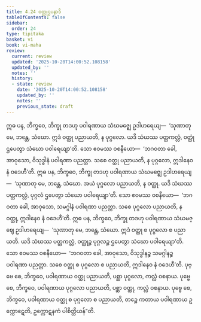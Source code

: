 ```yaml
---
title: 4.24 ဝတ္ထုဌပနာဒိ
tableOfContents: false
sidebar:
  order: 24
type: tipitaka
basket: vi
book: vi-maha
review:
  current: review
  updated: '2025-10-20T14:00:52.108158'
  updated_by: ''
  notes: ''
  history:
  - state: review
    date: '2025-10-20T14:00:52.108158'
    updated_by: ''
    notes: ''
    previous_state: draft
---
```



<DynamicBreadcrumb />


<ReviewStatus review={frontmatter.review} showDetails={true} />

<HypothesisAnnotation frontmatter={frontmatter} />

<Division number="239" book="vi-maha" e="ch" v="3" p="258">

<Paragraph number="1102" book="vi-maha">
ဣဓ ပန, ဘိက္ခဝေ, ဘိက္ခု တဒဟု ပဝါရဏာယ သံဃမဇ္ဈေ ဥဒါဟရေယျ—  ‘သုဏာတု မေ, ဘန္တေ, သံဃော. ဣဒံ ဝတ္ထု ပညာယတိ, န ပုဂ္ဂလော. ယဒိ သံဃဿ ပတ္တကလ္လံ, ဝတ္ထုံ ဌပေတွာ သံဃော ပဝါရေယျာ’တိ. သော ဧဝမဿ ဝစနီယော—  ‘ဘဂဝတာ ခေါ, အာဝုသော, ဝိသုဒ္ဓါနံ ပဝါရဏာ ပညတ္တာ. သစေ ဝတ္ထု ပညာယတိ, န ပုဂ္ဂလော, ဣဒါနေဝ နံ ဝဒေဟီ’တိ.
</Paragraph>

<Paragraph number="1103" book="vi-maha">
ဣဓ ပန, ဘိက္ခဝေ, ဘိက္ခု တဒဟု ပဝါရဏာယ သံဃမဇ္ဈေ ဥဒါဟရေယျ—  ‘သုဏာတု မေ, ဘန္တေ, သံဃော. အယံ ပုဂ္ဂလော ပညာယတိ, န ဝတ္ထု. ယဒိ သံဃဿ ပတ္တကလ္လံ, ပုဂ္ဂလံ ဌပေတွာ သံဃော ပဝါရေယျာ’တိ. သော ဧဝမဿ ဝစနီယော—  ‘ဘဂဝတာ ခေါ, အာဝုသော, သမဂ္ဂါနံ ပဝါရဏာ ပညတ္တာ. သစေ ပုဂ္ဂလော ပညာယတိ, န ဝတ္ထု, ဣဒါနေဝ နံ ဝဒေဟီ’တိ.
</Paragraph>

<Paragraph number="1104" book="vi-maha">
ဣဓ ပန, ဘိက္ခဝေ, ဘိက္ခု တဒဟု ပဝါရဏာယ သံဃမဇ္ဈေ ဥဒါဟရေယျ—  ‘သုဏာတု မေ, ဘန္တေ, သံဃော. ဣဒံ ဝတ္ထု စ ပုဂ္ဂလော စ ပညာယတိ. ယဒိ သံဃဿ ပတ္တကလ္လံ, ဝတ္ထုဉ္စ ပုဂ္ဂလဉ္စ ဌပေတွာ သံဃော ပဝါရေယျာ’တိ. သော ဧဝမဿ ဝစနီယော—  ‘ဘဂဝတာ ခေါ, အာဝုသော, ဝိသုဒ္ဓါနဉ္စ သမဂ္ဂါနဉ္စ ပဝါရဏာ ပညတ္တာ. သစေ ဝတ္ထု စ ပုဂ္ဂလော စ ပညာယတိ, ဣဒါနေဝ နံ ဝဒေဟီ’တိ.
</Paragraph>

<Paragraph number="1105" book="vi-maha">
ပုဗ္ဗေ စေ, ဘိက္ခဝေ, ပဝါရဏာယ ဝတ္ထု ပညာယတိ, ပစ္ဆာ ပုဂ္ဂလော, ကလ္လံ ဝစနာယ. ပုဗ္ဗေ စေ, ဘိက္ခဝေ, ပဝါရဏာယ ပုဂ္ဂလော ပညာယတိ, ပစ္ဆာ ဝတ္ထု, ကလ္လံ ဝစနာယ. ပုဗ္ဗေ စေ, ဘိက္ခဝေ, ပဝါရဏာယ ဝတ္ထု စ ပုဂ္ဂလော စ ပညာယတိ, တဉ္စေ ကတာယ ပဝါရဏာယ ဥက္ကောဋေတိ, ဥက္ကောဋနကံ ပါစိတ္တိယန်”တိ.
</Paragraph>
</Division>
